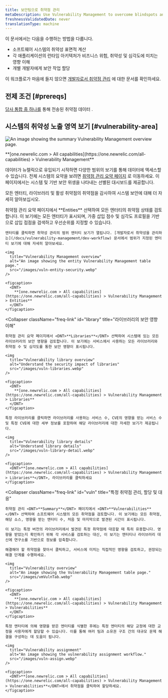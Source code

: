 ```yaml
---
title: 보안팀으로 취약점 관리
metaDescription: Use Vulnerability Management to overcome blindspots and assign remediation to developers as a security team.
freshnessValidatedDate: never
translationType: machine
---
```


이 문서에서는 다음을 수행하는 방법을 다룹니다.

* 소프트웨어 시스템의 취약성 표면적 계산
* 각 애플리케이션의 런타임 아키텍처가 비즈니스 위험, 취약성 및 심각도에 미치는 영향 이해
* 개별 개발자에게 보안 작업 할당

이 워크플로가 마음에 들지 않으면 [개발자로서 취약점 관리](/docs/vulnerability-management/dev-workflow) 에 대한 문서를 확인하세요.

## 전제 조건 [#prereqs]

[당사 통합 중 하나를](/docs/vulnerability-management/integrations/overview) 통해 전송된 취약점 데이터 .

## 시스템의 취약성 노출 영역 보기 [#vulnerability-area]

<img
  title="Vulnerability Management overview"
  alt="An image showing the summary Vulnerability Management overview page."
  src="/images/security_screenshot-full_security-overview.webp"
/>

<figcaption>
  <DNT>
    **[one.newrelic.com > All capabilities](https://one.newrelic.com/all-capabilities) > Vulnerability Management**
  </DNT>
</figcaption>

데이터가 뉴렐릭으로 유입되기 시작하면 다양한 범위의 보기를 통해 데이터에 액세스할 수 있습니다. 전체 시스템의 요약을 보려면 [취약점 관리 요약 페이지](https://one.newrelic.com/vulnerability-management) 로 이동하세요. 이 페이지에서는 시스템 및 기반 보안 위생을 나타내는 선별된 대시보드를 제공합니다.

모든 엔터티, 라이브러리 및 활성 취약점의 취약점을 감사하여 시스템 보안에 대해 더 자세히 알아보십시오.

<CollapserGroup>
  <Collapser
    className="freq-link"
    id="entity"
    title="모든 엔티티에 대한 취약성 관리"
  >
    취약점 관리 요약 페이지에서 <DNT>**Entities**</DNT> 선택하여 모든 엔터티의 취약점 상태를 검토합니다. 이 보기에는 모든 엔터티가 표시되며, 가중 삽입 점수 및 심각도 프로필을 기반으로 삽입 접점을 검색하고 우선순위를 지정할 수 있습니다.

    엔터티를 클릭하면 취약성 관리의 범위 엔터티 보기가 열립니다. [개발자로서 취약성을 관리하는](/docs/vulnerability-management/dev-workflow) 문서에서 범위가 지정된 엔터티 보기에 대해 자세히 알아보세요.

    <img
      title="Vulnerability Management overview"
      alt="An image showing the entity Vulnerability Management table page."
      src="/images/vuln-entity-security.webp"
    />

    <figcaption>
      <DNT>
        **[one.newrelic.com > All capabilities](https://one.newrelic.com/all-capabilities) > Vulnerability Management > Entities**
      </DNT>
    </figcaption>
  </Collapser>

  <Collapser
    className="freq-link"
    id="library"
    title="라이브러리의 보안 영향 이해"
  >
    취약점 관리 요약 페이지에서 <DNT>**Libraries**</DNT> 선택하여 시스템에 있는 모든 라이브러리의 보안 영향을 검토합니다. 이 보기에는 서비스에서 사용하는 모든 라이브러리와 취약점 수 및 심각도를 통한 보안 영향이 표시됩니다.

    <img
      title="Vulnerability library overview"
      alt="Understand the security impact of libraries"
      src="/images/vuln-libraries.webp"
    />

    <figcaption>
      <DNT>
        **[one.newrelic.com > All capabilities](https://one.newrelic.com/all-capabilities) > Vulnerability Management > Libraries**
      </DNT>
    </figcaption>

    특정 라이브러리를 클릭하면 라이브러리를 사용하는 서비스 수, CVE의 영향을 받는 서비스 수 및 특정 CVE에 대한 세부 정보를 포함하여 해당 라이브러리에 대한 자세한 보기가 제공됩니다.

    <img
      title="Vulnerability library details"
      alt="Understand library details"
      src="/images/vuln-library-detail.webp"
    />

    <figcaption>
      <DNT>**[one.newrelic.com > All capabilities](https://one.newrelic.com/all-capabilities) > Vulnerability Management > Libraries**</DNT>, 라이브러리를 클릭하세요
    </figcaption>
  </Collapser>

  <Collapser
    className="freq-link"
    id="vuln"
    title="특정 취약점 관리, 할당 및 대응"
  >
    취약점 관리 <DNT>**Summary**</DNT> 페이지에서 <DNT>**Vulnerabilities**</DNT> 선택하여 소프트웨어 시스템의 모든 취약점을 검토합니다. 이 보기에는 모든 취약점, 해당 소스, 영향을 받는 엔터티 수, 처음 및 마지막으로 발견된 시간이 표시됩니다.

    이 보기는 특정 버전의 라이브러리에서 발견된 특정 취약점에 대응할 때 특히 유용합니다. 영향을 받았는지 확인하기 위해 각 서비스를 검토하는 대신, 이 보기는 엔터티나 라이브러리 대신에 연구소를 기반으로 정보를 압축합니다.

    해결해야 할 취약점을 찾아서 클릭하고, 서비스에 미치는 직접적인 영향을 검토하고, 권장되는 해결 단계를 수행하세요.

    <img
      title="Vulnerability overview"
      alt="An image showing the Vulnerability Management table page."
      src="/images/vmVulnTab.webp"
    />

    <figcaption>
      <DNT>
        **[one.newrelic.com > All capabilities](https://one.newrelic.com/all-capabilities) > Vulnerability Management > Vulnerabilities**
      </DNT>
    </figcaption>

    특정 엔터티에 의해 영향을 받은 엔터티를 식별한 후에는 특정 엔터티의 해당 교정에 대한 교정을 사용자에게 할당할 수 있습니다. 이를 통해 여러 팀과 소유권 구조 간의 대규모 문제 해결을 구성하는 데 도움이 됩니다.

    <img
      title="Vulnerability assignment"
      alt="An image showing the vulnerability assignment workflow."
      src="/images/vuln-assign.webp"
    />

    <figcaption>
      <DNT>**[one.newrelic.com > All capabilities](https://one.newrelic.com/all-capabilities) > Vulnerability Management > Vulnerabilities**</DNT>에서 취약점을 클릭하여 할당하세요.
    </figcaption>
  </Collapser>
</CollapserGroup>
